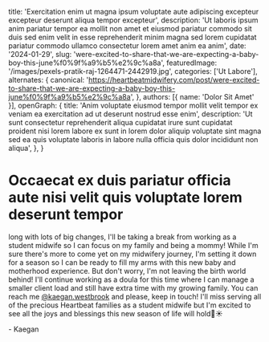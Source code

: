   title: 'Exercitation enim ut magna ipsum voluptate aute adipiscing excepteur excepteur deserunt aliqua tempor excepteur',
  description: 'Ut laboris ipsum anim pariatur tempor ea mollit non amet et eiusmod pariatur commodo sit duis sed enim velit in esse reprehenderit minim magna sed lorem cupidatat pariatur commodo ullamco consectetur lorem amet anim ea anim',
  date: '2024-01-29',
  slug: 'were-excited-to-share-that-we-are-expecting-a-baby-boy-this-june%f0%9f%a9%b5%e2%9c%a8a',
  featuredImage: '/images/pexels-pratik-raj-1264471-2442919.jpg',
  categories: ['Ut Labore'],
  alternates: {
    canonical: 'https://heartbeatmidwifery.com/post/were-excited-to-share-that-we-are-expecting-a-baby-boy-this-june%f0%9f%a9%b5%e2%9c%a8a',
  },
  authors: [{ name: 'Dolor Sit Amet' }],
  openGraph: {
    title: 'Anim voluptate eiusmod tempor mollit velit tempor ex veniam ea exercitation ad ut deserunt nostrud esse enim',
    description: 'Ut sunt consectetur reprehenderit aliqua cupidatat irure sunt cupidatat proident nisi lorem labore ex sunt in lorem dolor aliquip voluptate sint magna sed ea quis voluptate laboris in labore nulla officia quis dolor incididunt non aliqua',
  },
}


# Occaecat ex duis pariatur officia aute nisi velit quis voluptate lorem deserunt tempor

long with lots of big changes, I'll be taking a break from working as a student midwife so I can focus on my family and being a mommy! While I'm sure there's more to come yet on my midwifery journey, I'm setting it down for a season so I can be ready to fill my arms with this new baby and motherhood experience. But don't worry, I'm not leaving the birth world behind! I'll continue working as a doula for this time where I can manage a smaller client load and still have extra time with my growing family. You can reach me [@kaegan.westbrook](https://www.instagram.com/kaegan.westbrook/) and please, keep in touch! I'll miss serving all of the precious Heartbeat families as a student midwife but I'm excited to see all the joys and blessings this new season of life will hold🌈☀️

\- Kaegan

<Gallery>
  <GalleryItem
    src="/images/pexels-alohaphotostudio-6404058.jpg"
    size="large"
  />
</Gallery>
